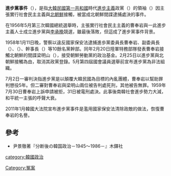 {{refimprove|time=2015-11-29T15:28:34+00:00}}
'''進步黨事件'''（{{lang-ko|진보당사건}}），是指[[大韓民國|大韓民國]][[第一共和國|第一共和國]]時代[[進步主義|進步主義]]政黨{{link-ko|進步黨 (韓國)|진보당 (대한민국)|進步黨}}（{{lang-ko|진보당}}）的領袖{{link-ko|曹奉岩|조봉암}}（{{lang-ko|조봉암}}）因主張實行社會民主主義與[[北朝鮮|北朝鮮]]接觸，被當成北朝鮮間諜逮捕處決的事件。

在1956年5月第三次韓國總統選舉時，主張實行社會民主主義的曹奉岩與一此進步主義人士成立進步黨與[[李承晚|李承晚]]競選，雖最後落敗，但這成了進步黨事件背景。

1958年1月11日晚，警察以違反國家保安法逮捕進歩黨委員長曹奉岩、副委員長{{link-ko|朴己出|박기출}}（{{lang-ko|박기출}}）、{{link-ko|金達鎬|김달호 (1912년)}}（{{lang-ko|김달호}}）、幹事長{{link-ko|尹吉重|윤길중}}（{{lang-ko|윤길중}}）等10餘名黨幹部。同年2月20日陸軍特務部隊發表曹奉岩接觸北朝鮮的間諜梁明山（{{lang-ko|양명산}}），接受朝鮮勞動黨的政治基金。2月25日以進步黨與北朝鮮接觸為由，取消其政黨登錄。5月第四屆國會議員選舉前宣布進步黨為非法組織。

7月2日一審判決指進步黨是以顛覆大韓民國為目標的內亂團體，曹奉岩以幫助罪判懲役5年。但二審對曹奉岩與梁明山兩位被告判處死刑，其他被告無罪。1959年7月30日曹奉岩上訴申請被拒，31日被電刑處決。此事後南韓社會進步勢力大減，和平統一主張的呼聲大衰。

2011年1月韓國大法院宣布進步黨事件是濫用國家保安法清除政敵的做法，恢復曹奉岩的名譽。

==參考==
*尹景徹著『分断後の韓国政治－1945～1986－』木鐸社

[[category:韓國政治|category:韓國政治]]
[[Category:冤案|Category:冤案]]